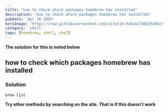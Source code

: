 ```yaml
---
title: 'how to check which packages homebrew has installed'
description: 'how to check which packages homebrew has installed'
pubDate: 'Apr 16 2024'
heroImage: 'https://raw.githubusercontent.com/vitalik-hakim/TABLES404/main/error_b/SHELL.jpg'
category: 'shell'
tags: [homebrew, shell, shel]
---
```


**The solution for this is noted below**

## how to check which packages homebrew has installed

### Solution

```shell
brew list
```

**Try other methods by searching on the site. That is if this doesn't work**
